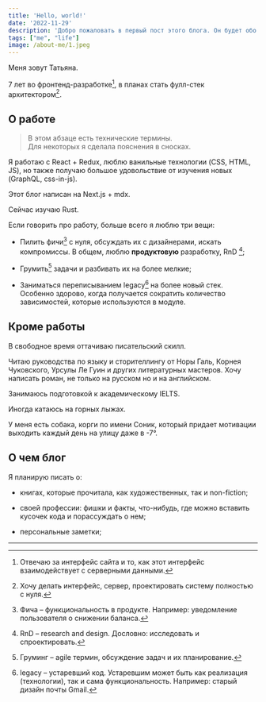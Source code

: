 ```yaml
---
title: 'Hello, world!'
date: '2022-11-29'
description: 'Добро пожаловать в первый пост этого блога. Он будет обо мне.'
tags: ["me", "life"]
image: /about-me/1.jpeg
---
```


Меня зовут Татьяна.

7 лет во фронтенд-разработке[^1], в планах стать фулл-стек архитектором[^2]. 

## О работе

>
> В этом абзаце есть технические термины.  
> Для некоторых я сделала пояснения в сносках.
>

Я работаю с React + Redux, люблю ванильные технологии (CSS, HTML, JS), но также получаю
большое удовольствие от изучения новых (GraphQL, css-in-js).

Этот блог написан на Next.js + mdx.

Сейчас изучаю Rust.

Если говорить про работу, больше всего я люблю три вещи:

- Пилить фичи[^3] с нуля, обсуждать их с дизайнерами, искать компромиссы. 
В общем, люблю **продуктовую** разработку, RnD [^4];

- Грумить[^5] задачи и разбивать их на более мелкие;

- Заниматься переписыванием legacy[^6] на более новый стек. Особенно здорово,
когда получается сократить количество зависимостей, которые используются в модуле.

## Кроме работы

В свободное время оттачиваю писательский скилл. 

Читаю руководства по языку и сторителлингу от Норы Галь, 
Корнея Чуковского, Урсулы Ле Гуин и других литературных мастеров. 
Хочу написать роман, не только на русском но и на английском.

Занимаюсь подготовкой к академическому IELTS.

Иногда катаюсь на горных лыжах.

У меня есть собака, корги по имени Соник, который придает мотивации выходить
каждый день на улицу даже в -7°.

## О чем блог

Я планирую писать о:

- книгах, которые прочитала, как художественных, так и non-fiction;

- своей профессии: фишки и факты, что-нибудь, где можно вставить кусочек кода 
и порассуждать о нем;

- персональные заметки;

___
[^1]: Отвечаю за интерфейс сайта и то, как этот интерфейс взаимодействует с серверными данными.
[^2]: Хочу делать интерфейс, сервер, проектировать систему полностью с нуля.
[^3]: Фича – функциональность в продукте. Например: уведомление пользователя о снижении баланса.
[^4]: RnD – research and design. Дословно: исследовать и спроектировать.
[^5]: Груминг – agile термин, обсуждение задач и их планирование.  
[^6]: legacy – устаревший код. Устаревшим может быть как реализация (технологии), так и сама функциональность. 
Например: старый дизайн почты Gmail.